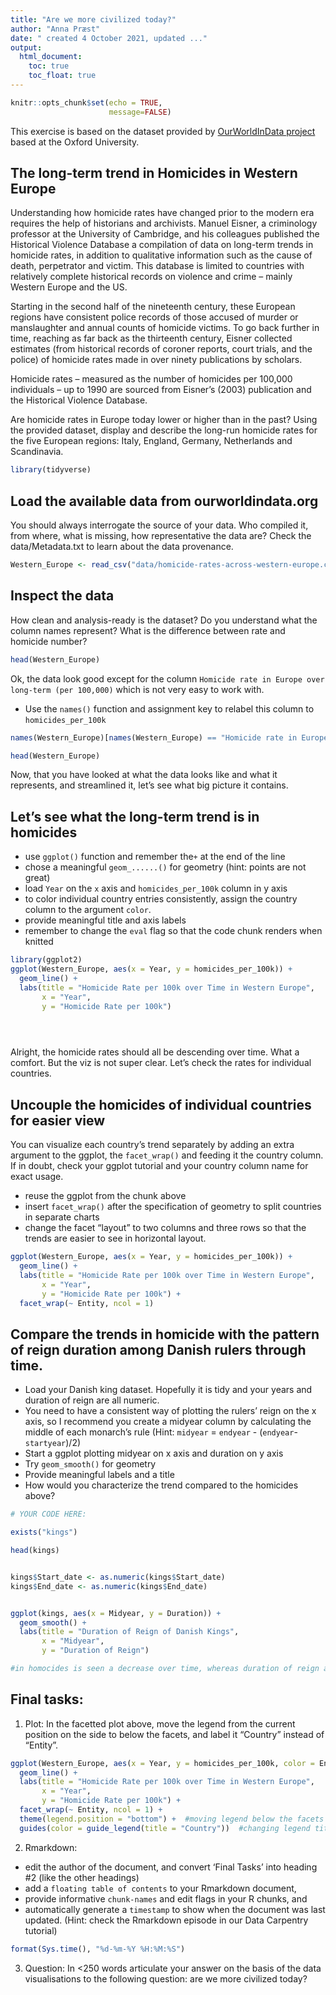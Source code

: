 ```yaml
---
title: "Are we more civilized today?"
author: "Anna Præst"
date: " created 4 October 2021, updated ..."
output: 
  html_document:
    toc: true       
    toc_float: true
---
```


```r
knitr::opts_chunk$set(echo = TRUE,
                      message=FALSE)
```
This exercise is based on the dataset provided by [OurWorldInData project](https://ourworldindata.org/homicides) based at the Oxford University.

## The long-term trend in Homicides in Western Europe

Understanding how homicide rates have changed prior to the modern era requires the help of historians and archivists. Manuel Eisner, a criminology professor at the University of Cambridge, and his colleagues published the Historical Violence Database \href{https://cjrc.osu.edu/research/interdisciplinary/hvd}: a compilation of data on long-term trends in homicide rates, in addition to qualitative information such as the cause of death, perpetrator and victim. This database is limited to countries with relatively complete historical records on violence and crime – mainly Western Europe and the US.

Starting in the second half of the nineteenth century, these European regions have consistent police records of those accused of murder or manslaughter and annual counts of homicide victims. To go back further in time, reaching as far back as the thirteenth century, Eisner collected estimates (from historical records of coroner reports, court trials, and the police) of homicide rates made in over ninety publications by scholars.

Homicide rates – measured as the number of homicides per 100,000 individuals – up to 1990 are sourced from Eisner’s (2003) publication and the Historical Violence Database. 

Are homicide rates in Europe today lower or higher than in the past? Using the provided dataset, display and describe the long-run homicide rates for the five European regions: Italy, England, Germany, Netherlands and Scandinavia.

```r
library(tidyverse)
```

## Load the available data from ourworldindata.org

You should always interrogate the source of your data. Who compiled it, from where, what is missing, how representative the data are? Check the data/Metadata.txt to learn about the data provenance.

```r
Western_Europe <- read_csv("data/homicide-rates-across-western-europe.csv")
```

## Inspect the data

How clean and analysis-ready is the dataset? Do you understand what the column names represent? What is the difference between rate and homicide number?

```r
head(Western_Europe)
```

Ok, the data look good except for the column `Homicide rate in Europe over long-term (per 100,000)` which is not very easy to work with.

- Use the `names()` function and assignment key to relabel this column to `homicides_per_100k` 

```r

names(Western_Europe)[names(Western_Europe) == "Homicide rate in Europe over long-term (per 100,000) (homicides per 100,000 people)"] <- "homicides_per_100k"

head(Western_Europe)

```

Now, that you have looked at what the data looks like and what it represents, and streamlined it, let's see what big picture it contains.

## Let's see what the long-term trend is in homicides

- use `ggplot()` function and remember the`+` at the end of the line
- chose a meaningful `geom_......()`  for geometry (hint: points are not great)
- load `Year` on the `x` axis and `homicides_per_100k` column in y axis
- to color individual country entries consistently, assign the country column to the argument `color`.
- provide meaningful title and axis labels
- remember to change the `eval` flag so that the code chunk renders when knitted 

```r
library(ggplot2)
ggplot(Western_Europe, aes(x = Year, y = homicides_per_100k)) +
  geom_line() +
  labs(title = "Homicide Rate per 100k over Time in Western Europe",
       x = "Year",
       y = "Homicide Rate per 100k")


  
```
Alright, the homicide rates should all be descending over time. What a comfort. But the viz is not super clear. Let's check the rates for individual countries.

## Uncouple the homicides of individual countries for easier view

You can visualize each country's trend separately by adding an extra argument to the ggplot, the `facet_wrap()` and feeding it the country column. If in doubt, check your ggplot tutorial and your country column name for exact usage.

- reuse the ggplot from the chunk above
- insert `facet_wrap()` after the specification of geometry to split countries in separate charts
- change the facet "layout" to two columns and three rows so that the trends are easier to see in horizontal layout. 


```r
ggplot(Western_Europe, aes(x = Year, y = homicides_per_100k)) +
  geom_line() +
  labs(title = "Homicide Rate per 100k over Time in Western Europe",
       x = "Year",
       y = "Homicide Rate per 100k") +
  facet_wrap(~ Entity, ncol = 1)
```

## Compare the trends in homicide with the pattern of reign duration among Danish rulers through time.

- Load your Danish king dataset. Hopefully it is tidy and your years and duration of reign are all numeric.
- You need to have a consistent way of plotting the rulers' reign on the x axis, so I recommend you create a midyear column by calculating the middle of each monarch's rule (Hint: `midyear` = `endyear` - (`endyear`-`startyear`)/2)
- Start a ggplot plotting midyear on x axis and duration on y axis
- Try `geom_smooth()` for geometry 
- Provide meaningful labels and a title
- How would you characterize the trend compared to the homicides above?

```r
# YOUR CODE HERE:

exists("kings")

head(kings)


kings$Start_date <- as.numeric(kings$Start_date)
kings$End_date <- as.numeric(kings$End_date)


ggplot(kings, aes(x = Midyear, y = Duration)) +
  geom_smooth() +
  labs(title = "Duration of Reign of Danish Kings",
       x = "Midyear",
       y = "Duration of Reign")

#in homocides is seen a decrease over time, whereas duration of reign among danish kings show an overall increase
```


## **Final tasks:**

1) Plot: In the facetted plot above, move the legend from the current position on the side to below the facets, and label it "Country" instead of "Entity".

```r


ggplot(Western_Europe, aes(x = Year, y = homicides_per_100k, color = Entity)) +
  geom_line() +
  labs(title = "Homicide Rate per 100k over Time in Western Europe",
       x = "Year",
       y = "Homicide Rate per 100k") +
  facet_wrap(~ Entity, ncol = 1) +
  theme(legend.position = "bottom") +  #moving legend below the facets
  guides(color = guide_legend(title = "Country"))  #changing legend title to country

```

2) Rmarkdown: 

  - edit the author of the document, and convert 'Final Tasks' into heading #2 (like the other headings) 
  - add a `floating table of contents` to your Rmarkdown document, 
  - provide informative `chunk-names` and edit flags in your R chunks, and
  - automatically generate a `timestamp` to show when the document was last updated. (Hint: check the Rmarkdown episode in our Data Carpentry tutorial)
  
```r

format(Sys.time(), "%d-%m-%Y %H:%M:%S")
```
3) Question: In <250 words articulate your answer on the basis of the data visualisations to the following question: are we more civilized today?
